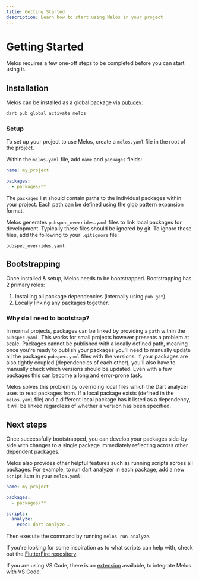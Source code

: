 ```yaml
---
title: Getting Started
description: Learn how to start using Melos in your project
---
```


# Getting Started

Melos requires a few one-off steps to be completed before you can start using it.

## Installation

Melos can be installed as a global package via [pub.dev](https://pub.dev/):

```bash
dart pub global activate melos
```

### Setup

To set up your project to use Melos, create a `melos.yaml` file in the root of the project.

Within the `melos.yaml` file, add `name` and `packages` fields:

```yaml
name: my_project

packages:
  - packages/**
```

The `packages` list should contain paths to the individual packages within your project. Each path
can be defined using the [glob](https://docs.python.org/3/library/glob.html) pattern expansion format.

Melos generates `pubspec_overrides.yaml` files to link local packages for development. Typically these files
should be ignored by git. To ignore these files, add the following to your `.gitignore` file:

```gitignore
pubspec_overrides.yaml
```

## Bootstrapping

Once installed & setup, Melos needs to be bootstrapped. Bootstrapping has 2 primary roles:

1. Installing all package dependencies (internally using `pub get`).
2. Locally linking any packages together.

### Why do I need to bootstrap?

In normal projects, packages can be linked by providing a `path` within the `pubspec.yaml`. This works for small
projects however presents a problem at scale. Packages cannot be published with a locally defined path, meaning
once you're ready to publish your packages you'll need to manually update all the packages `pubspec.yaml` files
with the versions. If your packages are also tightly coupled (dependencies of each other), you'll also have to manually
check which versions should be updated. Even with a few packages this can become a long and error-prone task.

Melos solves this problem by overriding local files which the Dart analyzer uses to read packages from. If a local package
exists (defined in the `melos.yaml` file) and a different local package has it listed as a dependency, it will be linked
regardless of whether a version has been specified.

## Next steps

Once successfully bootstrapped, you can develop your packages side-by-side with changes to a single package immediately reflecting
across other dependent packages.

Melos also provides other helpful features such as running scripts across all packages. For example, to run dart analyzer in each package, add a new `script` item in your `melos.yaml`:

```yaml
name: my_project

packages:
  - packages/**

scripts:
  analyze:
    exec: dart analyze .
```

Then execute the command by running `melos run analyze`.

If you're looking for some inspiration as to what scripts can help with, check out the
[FlutterFire repository](https://github.com/firebase/flutterfire/blob/master/melos.yaml).

If you are using VS Code, there is an [extension](/ide-support#vs-code) available, to integrate Melos with VS Code.
